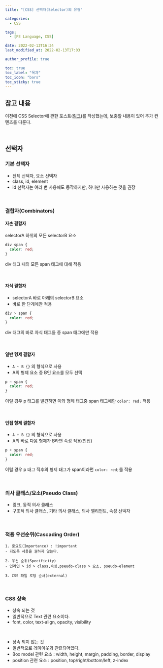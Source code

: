 ```yaml
---
title: "[CSS] 선택자(Selector)의 유형"

categories:
  - CSS

tags:
  - [FE Language, CSS]

date: 2022-02-13T16:34
last_modified_at: 2022-02-13T17:03

author_profile: true

toc: true
toc_label: "목차"
toc_icon: "bars"
toc_sticky: true
---
```


## 참고 내용

이전에 CSS Selector에 관한 포스트([링크](https://orchemi.github.io/css%20basic/CSS-DAY-4_2/))를 작성했는데, 보충할 내용이 있어 추가 컨텐츠를 다룬다.

<br />

## 선택자

### 기본 선택자

- 전체 선택자, 요소 선택자
- class, id, element
- id 선택자는 여러 번 사용해도 동작하지만, 하나만 사용하는 것을 권장

<br />

### 결합자(Combinators)

#### 자손 결합자

selectorA 하위의 모든 selectorB 요소

```css
div span {
  color: red;
}
```

div 태그 내의 모든 span 태그에 대해 적용

<br />

#### 자식 결합자

- selectorA 바로 아래의 selectorB 요소
- 바로 한 단계에만 적용

```css
div > span {
  color: red;
}
```

div 태그의 바로 자식 태그들 중 span 태그에만 적용

<br />

#### 일반 형제 결합자

- `A ~ B {}` 의 형식으로 사용
- A의 형제 요소 중 B인 요소를 모두 선택

```css
p ~ span {
  color: red;
}
```

이럴 경우 p 태그를 발견하면 이와 형제 태그중 span 태그에만 `color: red;` 적용

<br />

#### 인접 형제 결합자

- `A + B {}` 의 형식으로 사용
- A의 바로 다음 형제가 B라면 속성 적용(인접)

```css
p + span {
  color: red;
}
```

이럴 경우 p 태그 직후의 형제 태그가 span이라면 `color: red;`를 적용

<br />

### 의사 클래스/요소(Pseudo Class)

- 링크, 동적 의사 클래스
- 구조적 의사 클래스, 기타 의사 클래스, 의사 엘리먼트, 속성 선택자

<br />

### 적용 우선순위(Cascading Order)

```
1. 중요도(Importance) : !important
- 되도록 사용을 권하지 않는다.

2. 우선 순위(Specificity)
- 인라인 > id > class,속성,pseudo-class > 요소, pseudo-element

3. CSS 파일 로딩 순서(external)
```

<br />

### CSS 상속

- 상속 되는 것
- 일반적으로 Text 관련 요소이다.
- font, color, text-align, opacity, visibility

<br />

- 상속 되지 않는 것
- 일반적으로 레이아웃과 관련되어있다.
- Box model 관련 요소 : width, height, margin, padding, border, display
- position 관련 요소 : position, top/right/bottom/left, z-index
